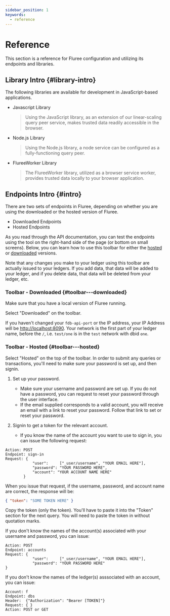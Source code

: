 ```yaml
---
sidebar_position: 1
keywords:
  - reference
---
```



# Reference

This section is a reference for Fluree configuration and utilizing its endpoints and libraries.

<CardGrid cardDetails={RefCardDetails} />

## Library Intro {#library-intro}

The following libraries are available for development in JavaScript-based applications.

- Javascript Library

  > Using the JavaScript library, as an extension of our linear-scaling query peer service, makes trusted data readily accessible in the browser.

- Node.js Library

  > Using the Node.js library, a node service can be configured as a fully-functioning query peer.

- FlureeWorker Library
  > The FlureeWorker library, utilized as a browser service worker, provides trusted data locally to your browser application.

## Endpoints Intro {#intro}

There are two sets of endpoints in Fluree, depending on whether you are using the downloaded or the hosted version of Fluree.

- Downloaded Endpoints
- Hosted Endpoints

As you read through the API documentation, you can test the endpoints using the tool on the right-hand side of the page (or bottom on small screens). Below, you can learn how to use this toolbar for either the [hosted](#using-the-toolbar-hosted) or [downloaded](#using-the-toolbar-downloaded) versions.

Note that any changes you make to your ledger using this toolbar are actually issued to your ledgers. If you add data, that data will be added to your ledger, and if you delete data, that data will be deleted from your ledger, etc.

### Toolbar - Downloaded {#toolbar---downloaded}

Make sure that you have a local version of Fluree running.

Select "Downloaded" on the toolbar.

If you haven't changed your `fdb-api-port` or the IP address, your IP Address will be <http://localhost:8090>. Your network is the first part of your ledger name, before the `/`, i.e. `test/one` is in the `test` network with dbid `one`.

### Toolbar - Hosted {#toolbar---hosted}

Select "Hosted" on the top of the toolbar. In order to submit any queries or transactions, you'll need to make sure your password is set up, and then signin.

1. Set up your password.
   - Make sure your username and password are set up. If you do not have a password, you can request to reset your password through the user interface.
   - If the email supplied corresponds to a valid account, you will receive an email with a link to reset your password. Follow that link to set or reset your password.
2. Signin to get a token for the relevant account.

   - If you know the name of the account you want to use to sign in, you can issue the following request:

```http
Action: POST
Endpoint: sign-in
Request: {
            "user":     ["_user/username", "YOUR EMAIL HERE"],
            "password": "YOUR PASSWORD HERE",
            "account": "YOUR ACCOUNT NAME HERE"
        }
```

When you issue that request, if the username, password, and account name are correct, the response will be:

```json
{ "token": "SOME TOKEN HERE" }
```

Copy the token (only the token). You'll have to paste it into the "Token" section for the next query. You will need to paste the token in without quotation marks.

If you don't know the names of the account(s) associated with your username and password, you can issue:

```http
Action: POST
Endpoint: accounts
Request: {
            "user":     ["_user/username", "YOUR EMAIL HERE"],
            "password": "YOUR PASSWORD HERE"
}
```

If you don't know the names of the ledger(s) asssociated with an account, you can issue:

```http
Account: f
Endpoint: dbs
Header:  {"Authorization": "Bearer [TOKEN]"}
Request: { }
Action: POST or GET
```
